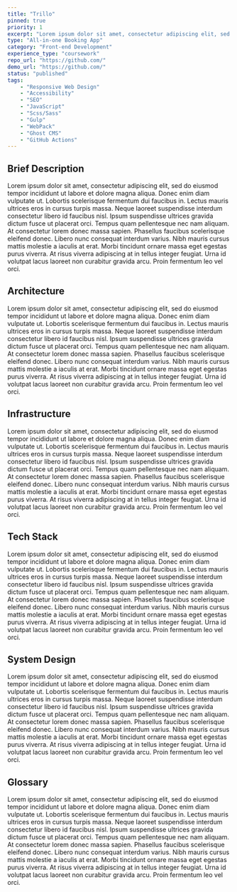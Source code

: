 ```yaml
---
title: "Trillo"
pinned: true
priority: 1
excerpt: "Lorem ipsum dolor sit amet, consectetur adipiscing elit, sed do eiusmod tempor incididunt"
type: "All-in-one Booking App"
category: "Front-end Development"
experience_type: "coursework"
repo_url: "https://github.com/"
demo_url: "https://github.com/"
status: "published"
tags:
    - "Responsive Web Design"            
    - "Accessibility"
    - "SEO"
    - "JavaScript"
    - "Scss/Sass"
    - "Gulp"
    - "WebPack"
    - "Ghost CMS"
    - "GitHub Actions"
---
```


## Brief Description

Lorem ipsum dolor sit amet, consectetur adipiscing elit, sed do eiusmod tempor incididunt ut labore et dolore magna aliqua. Donec enim diam vulputate ut. Lobortis scelerisque fermentum dui faucibus in. Lectus mauris ultrices eros in cursus turpis massa. Neque laoreet suspendisse interdum consectetur libero id faucibus nisl. Ipsum suspendisse ultrices gravida dictum fusce ut placerat orci. Tempus quam pellentesque nec nam aliquam. At consectetur lorem donec massa sapien. Phasellus faucibus scelerisque eleifend donec. Libero nunc consequat interdum varius. Nibh mauris cursus mattis molestie a iaculis at erat. Morbi tincidunt ornare massa eget egestas purus viverra. At risus viverra adipiscing at in tellus integer feugiat. Urna id volutpat lacus laoreet non curabitur gravida arcu. Proin fermentum leo vel orci.

## Architecture

Lorem ipsum dolor sit amet, consectetur adipiscing elit, sed do eiusmod tempor incididunt ut labore et dolore magna aliqua. Donec enim diam vulputate ut. Lobortis scelerisque fermentum dui faucibus in. Lectus mauris ultrices eros in cursus turpis massa. Neque laoreet suspendisse interdum consectetur libero id faucibus nisl. Ipsum suspendisse ultrices gravida dictum fusce ut placerat orci. Tempus quam pellentesque nec nam aliquam. At consectetur lorem donec massa sapien. Phasellus faucibus scelerisque eleifend donec. Libero nunc consequat interdum varius. Nibh mauris cursus mattis molestie a iaculis at erat. Morbi tincidunt ornare massa eget egestas purus viverra. At risus viverra adipiscing at in tellus integer feugiat. Urna id volutpat lacus laoreet non curabitur gravida arcu. Proin fermentum leo vel orci.

## Infrastructure

Lorem ipsum dolor sit amet, consectetur adipiscing elit, sed do eiusmod tempor incididunt ut labore et dolore magna aliqua. Donec enim diam vulputate ut. Lobortis scelerisque fermentum dui faucibus in. Lectus mauris ultrices eros in cursus turpis massa. Neque laoreet suspendisse interdum consectetur libero id faucibus nisl. Ipsum suspendisse ultrices gravida dictum fusce ut placerat orci. Tempus quam pellentesque nec nam aliquam. At consectetur lorem donec massa sapien. Phasellus faucibus scelerisque eleifend donec. Libero nunc consequat interdum varius. Nibh mauris cursus mattis molestie a iaculis at erat. Morbi tincidunt ornare massa eget egestas purus viverra. At risus viverra adipiscing at in tellus integer feugiat. Urna id volutpat lacus laoreet non curabitur gravida arcu. Proin fermentum leo vel orci.

## Tech Stack

Lorem ipsum dolor sit amet, consectetur adipiscing elit, sed do eiusmod tempor incididunt ut labore et dolore magna aliqua. Donec enim diam vulputate ut. Lobortis scelerisque fermentum dui faucibus in. Lectus mauris ultrices eros in cursus turpis massa. Neque laoreet suspendisse interdum consectetur libero id faucibus nisl. Ipsum suspendisse ultrices gravida dictum fusce ut placerat orci. Tempus quam pellentesque nec nam aliquam. At consectetur lorem donec massa sapien. Phasellus faucibus scelerisque eleifend donec. Libero nunc consequat interdum varius. Nibh mauris cursus mattis molestie a iaculis at erat. Morbi tincidunt ornare massa eget egestas purus viverra. At risus viverra adipiscing at in tellus integer feugiat. Urna id volutpat lacus laoreet non curabitur gravida arcu. Proin fermentum leo vel orci.

## System Design

Lorem ipsum dolor sit amet, consectetur adipiscing elit, sed do eiusmod tempor incididunt ut labore et dolore magna aliqua. Donec enim diam vulputate ut. Lobortis scelerisque fermentum dui faucibus in. Lectus mauris ultrices eros in cursus turpis massa. Neque laoreet suspendisse interdum consectetur libero id faucibus nisl. Ipsum suspendisse ultrices gravida dictum fusce ut placerat orci. Tempus quam pellentesque nec nam aliquam. At consectetur lorem donec massa sapien. Phasellus faucibus scelerisque eleifend donec. Libero nunc consequat interdum varius. Nibh mauris cursus mattis molestie a iaculis at erat. Morbi tincidunt ornare massa eget egestas purus viverra. At risus viverra adipiscing at in tellus integer feugiat. Urna id volutpat lacus laoreet non curabitur gravida arcu. Proin fermentum leo vel orci.

## Glossary

Lorem ipsum dolor sit amet, consectetur adipiscing elit, sed do eiusmod tempor incididunt ut labore et dolore magna aliqua. Donec enim diam vulputate ut. Lobortis scelerisque fermentum dui faucibus in. Lectus mauris ultrices eros in cursus turpis massa. Neque laoreet suspendisse interdum consectetur libero id faucibus nisl. Ipsum suspendisse ultrices gravida dictum fusce ut placerat orci. Tempus quam pellentesque nec nam aliquam. At consectetur lorem donec massa sapien. Phasellus faucibus scelerisque eleifend donec. Libero nunc consequat interdum varius. Nibh mauris cursus mattis molestie a iaculis at erat. Morbi tincidunt ornare massa eget egestas purus viverra. At risus viverra adipiscing at in tellus integer feugiat. Urna id volutpat lacus laoreet non curabitur gravida arcu. Proin fermentum leo vel orci.

